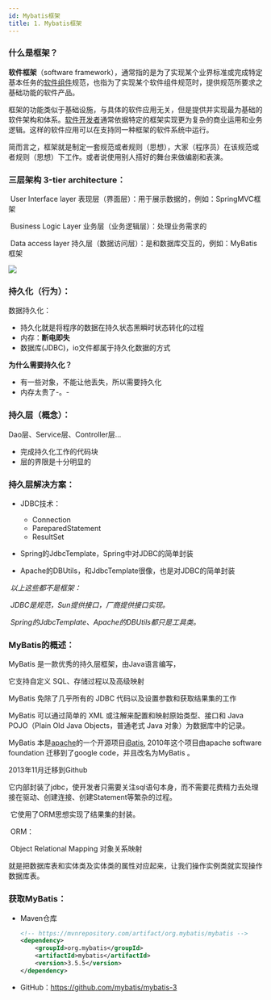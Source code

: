 ```yaml
---
id: Mybatis框架
title: 1. Mybatis框架
---
```


### 什么是框架？

**软件框架**（software framework），通常指的是为了实现某个业界标准或完成特定基本任务的[软件组件](https://zh.wikipedia.org/wiki/軟件組件)规范，也指为了实现某个软件组件规范时，提供规范所要求之基础功能的软件产品。

框架的功能类似于基础设施，与具体的软件应用无关，但是提供并实现最为基础的软件架构和体系。[软件开发者](https://zh.wikipedia.org/wiki/軟體開發者)通常依据特定的框架实现更为复杂的商业运用和业务逻辑。这样的软件应用可以在支持同一种框架的软件系统中运行。

简而言之，框架就是制定一套规范或者规则（思想），大家（程序员）在该规范或者规则（思想）下工作。或者说使用别人搭好的舞台来做编剧和表演。



### 三层架构 3-tier architecture：

​	User Interface layer 表现层（界面层）：用于展示数据的，例如：SpringMVC框架

​	Business Logic Layer 业务层（业务逻辑层）：处理业务需求的

​	Data access layer 持久层（数据访问层）：是和数据库交互的，例如：MyBatis框架

![](https://images.shiguangping.com/imgs/20200520082156.png)

### 持久化（行为）：

数据持久化：

- 持久化就是将程序的数据在持久状态黑瞬时状态转化的过程
- 内存：**断电即失**
- 数据库(JDBC)，io文件都属于持久化数据的方式



**为什么需要持久化？**

- 有一些对象，不能让他丢失，所以需要持久化
- 内存太贵了-。-



### 持久层（概念）：

Dao层、Service层、Controller层...

- 完成持久化工作的代码块
- 层的界限是十分明显的



### 持久层解决方案：

- JDBC技术：
  - Connection
  - PareparedStatement
  - ResultSet

- Spring的JdbcTemplate，Spring中对JDBC的简单封装

- Apache的DBUtils，和JdbcTemplate很像，也是对JDBC的简单封装

​	*以上这些都不是框架：*

​		*JDBC是规范，Sun提供接口，厂商提供接口实现。*

​		*Spring的JdbcTemplate、Apache的DBUtils都只是工具类。*



### MyBatis的概述：

MyBatis 是一款优秀的持久层框架，由Java语言编写，

它支持自定义 SQL、存储过程以及高级映射

MyBatis 免除了几乎所有的 JDBC 代码以及设置参数和获取结果集的工作

MyBatis 可以通过简单的 XML 或注解来配置和映射原始类型、接口和 Java POJO（Plain Old Java Objects，普通老式 Java 对象）为数据库中的记录。

MyBatis 本是[apache](https://baike.baidu.com/item/apache/6265)的一个开源项目[iBatis](https://baike.baidu.com/item/iBatis), 2010年这个项目由apache software foundation 迁移到了google code，并且改名为MyBatis 。

2013年11月迁移到Github



它内部封装了jdbc，使开发者只需要关注sql语句本身，而不需要花费精力去处理接在驱动、创建连接、创建Statement等繁杂的过程。

​	它使用了ORM思想实现了结果集的封装。

​	ORM：

​		Object Relational Mapping 对象关系映射

​		就是把数据库表和实体类及实体类的属性对应起来，让我们操作实例类就实现操作数据库表。



### 获取MyBatis：

- Maven仓库

  ```xml
  <!-- https://mvnrepository.com/artifact/org.mybatis/mybatis -->
  <dependency>
      <groupId>org.mybatis</groupId>
      <artifactId>mybatis</artifactId>
      <version>3.5.5</version>
  </dependency>
  ```

  

- GitHub：https://github.com/mybatis/mybatis-3

  